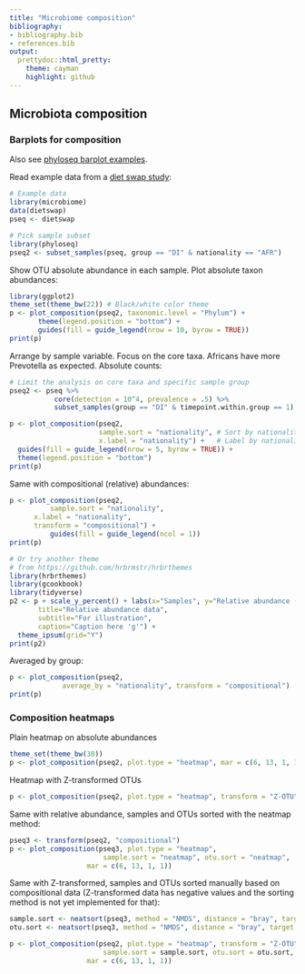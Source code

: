 ```yaml
---
title: "Microbiome composition"
bibliography: 
- bibliography.bib
- references.bib
output: 
  prettydoc::html_pretty:
    theme: cayman
    highlight: github
---
```

<!--
  %\VignetteEngine{knitr::rmarkdown}
  %\VignetteIndexEntry{microbiome tutorial - composition}
  %\usepackage[utf8]{inputenc}
  %\VignetteEncoding{UTF-8}  
-->


## Microbiota composition


### Barplots for composition

Also see [phyloseq barplot examples](http://joey711.github.io/phyloseq/plot_bar-examples.html).


Read example data from a [diet swap study](http://dx.doi.org/10.1038/ncomms7342):

```r
# Example data
library(microbiome)
data(dietswap)
pseq <- dietswap

# Pick sample subset
library(phyloseq)
pseq2 <- subset_samples(pseq, group == "DI" & nationality == "AFR")
```

Show OTU absolute abundance in each sample. Plot absolute taxon
abundances:

```r
library(ggplot2)
theme_set(theme_bw(22)) # Black/white color theme
p <- plot_composition(pseq2, taxonomic.level = "Phylum") +
       theme(legend.position = "bottom") +
       guides(fill = guide_legend(nrow = 10, byrow = TRUE))
print(p)       
```

Arrange by sample variable. Focus on the core taxa. Africans have more Prevotella as expected. Absolute counts:

```r
# Limit the analysis on core taxa and specific sample group
pseq2 <- pseq %>%
           core(detection = 10^4, prevalence = .5) %>%
           subset_samples(group == "DI" & timepoint.within.group == 1)

p <- plot_composition(pseq2,
                      sample.sort = "nationality", # Sort by nationality
                      x.label = "nationality") +   # Label by nationality
  guides(fill = guide_legend(nrow = 5, byrow = TRUE)) +
  theme(legend.position = "bottom")
print(p)
```


Same with compositional (relative) abundances:

```r
p <- plot_composition(pseq2,
          sample.sort = "nationality",
	  x.label = "nationality",
	  transform = "compositional") +
          guides(fill = guide_legend(ncol = 1))
print(p)

# Or try another theme
# from https://github.com/hrbrmstr/hrbrthemes
library(hrbrthemes)
library(gcookbook)
library(tidyverse)
p2 <- p + scale_y_percent() + labs(x="Samples", y="Relative abundance (%)",
       title="Relative abundance data",
       subtitle="For illustration",
       caption="Caption here 'g'") + 
  theme_ipsum(grid="Y")
print(p2)  
```


Averaged by group:

```r
p <- plot_composition(pseq2,
             average_by = "nationality", transform = "compositional")
print(p)
```



### Composition heatmaps


Plain heatmap on absolute abundances

```r
theme_set(theme_bw(30))
p <- plot_composition(pseq2, plot.type = "heatmap", mar = c(6, 13, 1, 1))
```


Heatmap with Z-transformed OTUs

```r
p <- plot_composition(pseq2, plot.type = "heatmap", transform = "Z-OTU", mar = c(6, 13, 1, 1))
```


Same with relative abundance, samples and OTUs sorted with the neatmap method:

```r
pseq3 <- transform(pseq2, "compositional")
p <- plot_composition(pseq3, plot.type = "heatmap", 
       			       sample.sort = "neatmap", otu.sort = "neatmap",
			       mar = c(6, 13, 1, 1))
```


Same with Z-transformed, samples and OTUs sorted manually based on compositional data (Z-transformed data has negative values and the sorting method is not yet implemented for that):

```r
sample.sort <- neatsort(pseq3, method = "NMDS", distance = "bray", target = "sites") 
otu.sort <- neatsort(pseq3, method = "NMDS", distance = "bray", target = "species")

p <- plot_composition(pseq2, plot.type = "heatmap", transform = "Z-OTU",
       			       sample.sort = sample.sort, otu.sort = otu.sort,
			       mar = c(6, 13, 1, 1))
```
